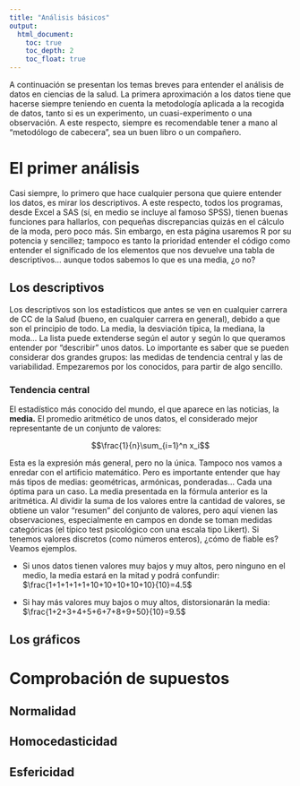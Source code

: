```yaml
---
title: "Análisis básicos"
output:
  html_document:
    toc: true
    toc_depth: 2
    toc_float: true
---
```


A continuación se presentan los temas breves para entender el análisis de datos en ciencias de la salud. La primera aproximación a los datos tiene que hacerse siempre teniendo en cuenta la metodología aplicada a la recogida de datos, tanto si es un experimento, un cuasi-experimento o una observación. A este respecto, siempre es recomendable tener a mano al "metodólogo de cabecera", sea un buen libro o un compañero.

# El primer análisis

Casi siempre, lo primero que hace cualquier persona que quiere entender los datos, es mirar los descriptivos. A este respecto, todos los programas, desde Excel a SAS (sí, en medio se incluye al famoso SPSS), tienen buenas funciones para hallarlos, con pequeñas discrepancias quizás en el cálculo de la moda, pero poco más. Sin embargo, en esta página usaremos R por su potencia y sencillez; tampoco es tanto la prioridad entender el código como entender el significado de los elementos que nos devuelve una tabla de descriptivos... aunque todos sabemos lo que es una media, ¿o no?

## Los descriptivos

Los descriptivos son los estadísticos que antes se ven en cualquier carrera de CC de la Salud (bueno, en cualquier carrera en general), debido a que son el principio de todo. La media, la desviación típica, la mediana, la moda... La lista puede extenderse según el autor y según lo que queramos entender por "describir" unos datos. Lo importante es saber que se pueden considerar dos grandes grupos: las medidas de tendencia central y las de variabilidad. Empezaremos por los conocidos, para partir de algo sencillo.

### Tendencia central

El estadístico más conocido del mundo, el que aparece en las noticias, la **media.** El promedio aritmético de unos datos, el considerado mejor representante de un conjunto de valores:

$$\frac{1}{n}\sum_{i=1}^n x_i$$

Esta es la expresión más general, pero no la única. Tampoco nos vamos a enredar con el artificio matemático. Pero es importante entender que hay más tipos de medias: geométricas, armónicas, ponderadas... Cada una óptima para un caso. La media presentada en la fórmula anterior es la aritmética. Al dividir la suma de los valores entre la cantidad de valores, se obtiene un valor "resumen" del conjunto de valores, pero aquí vienen las observaciones, especialmente en campos en donde se toman medidas categóricas (el típico test psicológico con una escala tipo Likert). Si tenemos valores discretos (como números enteros), ¿cómo de fiable es? Veamos ejemplos.

*   Si unos datos tienen valores muy bajos y muy altos, pero ninguno en el medio, la media estará en la mitad y podrá confundir: $\frac{1+1+1+1+1+10+10+10+10+10}{10}=4.5$

*   Si hay más valores muy bajos o muy altos, distorsionarán la media: $\frac{1+2+3+4+5+6+7+8+9+50}{10}=9.5$

## Los gráficos



# Comprobación de supuestos

## Normalidad


## Homocedasticidad


## Esfericidad